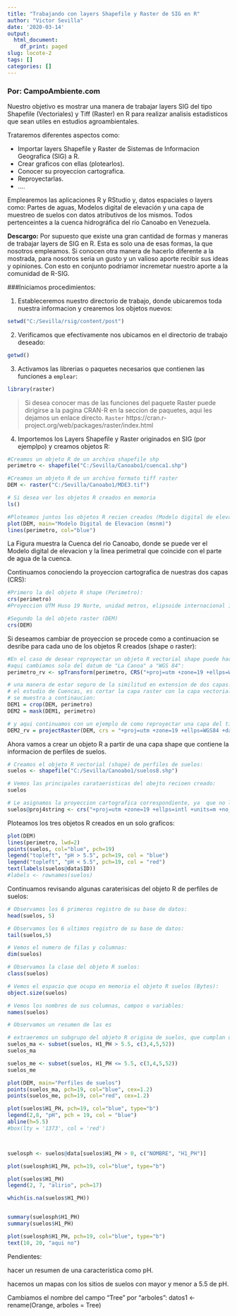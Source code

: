 ```yaml
---
title: "Trabajando con layers Shapefile y Raster de SIG en R"
author: "Victor Sevilla"
date: '2020-03-14'
output:
  html_document:
    df_print: paged
slug: locote-2
tags: []
categories: []
---
```


### Por: CampoAmbiente.com

Nuestro objetivo es mostrar una manera de trabajar layers SIG del tipo Shapefile (Vectoriales) y Tiff (Raster) en R para realizar analisis estadisticos que sean utiles en estudios agroambientales.

Trataremos diferentes aspectos como:

* Importar layers Shapefile y Raster de Sistemas de Informacion Geografica (SIG) a R.
* Crear graficos con ellas (plotearlos).
* Conocer su proyeccion cartografica.
* Reproyectarlas.
* ....

Emplearemos las aplicaciones R y RStudio y, datos espaciales o layers como: Partes de aguas, Modelos digital de elevación y una capa de muestreo de suelos con datos atributivos de los mismos. Todos pertenceintes a la cuenca hidrográfica del río Canoabo en Venezuela.

**Descargo:** Por supuesto que existe una gran cantidad de formas y maneras de trabajar layers de SIG en R. Esta es solo una de esas formas, la que nosotros empleamos. Si conocen otra manera de hacerlo diferente a la mostrada, para nosotros seria un gusto y un valioso aporte recibir sus ideas y opiniones. Con esto en conjunto podriamor incremetar nuestro aporte a la comunidad de R-SIG.

###Iniciamos procedimientos:

1. Estableceremos nuestro directorio de trabajo, donde ubicaremos toda nuestra informacion y crearemos los objetos nuevos:
```r
setwd("C:/Sevilla/rsig/content/post")
```
2. Verificamos que efectivamente nos ubicamos en el directorio de trabajo deseado:
```r
getwd()
```
3. Activamos las librerias o paquetes necesarios que contienen las funciones a `emplear`:
```r
library(raster)
```
> Si desea conocer mas de las funciones del paquete Raster puede
dirigirse a la pagina CRAN-R en la seccion de paquetes, aqui les dejamos un enlace directo. `Raster` https://cran.r-project.org/web/packages/raster/index.html

4. Importemos los Layers Shapefile y Raster originados en SIG (por ejemplpo) y creamos objetos R:
```r
#Creamos un objeto R de un archivo shapefile shp
perimetro <- shapefile("C:/Sevilla/Canoabo1/cuenca1.shp")

#Creamos un objeto R de un archivo formato tiff raster
DEM <- raster("C:/Sevilla/Canoabo1/MDE3.tif")

# Si desea ver los objetos R creados en memoria
ls()

#Ploteamos juntos los objetos R recien creados (Modelo digital de elevacion y el perimetro)
plot(DEM, main="Modelo Digital de Elevacion (msnm)")
lines(perimetro, col="blue")
```
La Figura  muestra la Cuenca del rio Canoabo, donde se puede ver el Modelo digital de elevacion y la linea perimetral que coincide con el parte de agua de la cuenca.

Continuamos conociendo la proyeccion cartografica de nuestras dos capas (CRS):

```r
#Primero la del objeto R shape (Perimetro):
crs(perimetro)
#Proyeccion UTM Huso 19 Norte, unidad metros, elipsoide internacional 1924.

#Segundo la del objeto raster (DEM)
crs(DEM)
```

Si deseamos cambiar de proyeccion se procede como a continuacion se desribe para cada uno de los objetos R creados (shape o raster):

```r
#En el caso de desear reproyectar un objeto R vectorial shape puede hacerlo de la siguiente forma
#aqui cambiamos solo del datum de "La Canoa" a "WGS 84":
perimetro_rv <- spTransform(perimetro, CRS("+proj=utm +zone=19 +ellps=WGS84 +datum=WGS84 +units=m +no_defs "))

# una manera de estar seguro de la similitud en extension de dos capas. especificamente en
# el estudio de Cuencas, es cortar la capa raster con la capa vectorial (perimtetro), como 
# se muestra a continaucion:
DEM1 = crop(DEM, perimetro)
DEM2 = mask(DEM1, perimetro)

# y aqui continuamos con un ejemplo de como reproyectar una capa del tipo raster, en este caso, solo cambiamos del datum "La Canoa" a "WGS 84":
DEM2_rv = projectRaster(DEM, crs = "+proj=utm +zone=19 +ellps=WGS84 +datum=WGS84 +units=m +no_defs", method='bilinear')
```

Ahora vamos a crear un objeto R a partir de una capa shape que contiene la informacion de perfiles de suelos.
```r
# Creamos el objeto R vectorial (shape) de perfiles de suelos:
suelos <- shapefile("C:/Sevilla/Canoabo1/suelos8.shp")

# Vemos las principales carataeristicas del obejto recioen creado:
suelos

# Le asignamos la proyeccion cartografica correspondiente, ya  que no la tenia en la capa original, pero nosotros la conocemos:
suelos@proj4string <- crs("+proj=utm +zone=19 +ellps=intl +units=m +no_defs")
```
Ploteamos los tres objetos R creados en un solo graficos:
```r
plot(DEM)
lines(perimetro, lwd=2)
points(suelos, col="blue", pch=19)
legend("topleft", "pH > 5.5", pch=19, col = "blue")
legend("topleft", "pH < 5.5", pch=19, col = "red")
text(labels(suelos@data$ID))
#labels <- rownames(suelos)

```
Continuamos revisando algunas caraterisicas del objeto R de perfiles de suelos:
```r
# Observamos los 6 primeros registro de su base de datos:
head(suelos, 5)

# Observamos los 6 ultimos registro de su base de datos:
tail(suelos,5)

# Vemos el numero de filas y columnas:
dim(suelos)

# Observamos la clase del objeto R suelos:
class(suelos)

# Vemos el espacio que ocupa en memoria el objeto R suelos (Bytes):
object.size(suelos)

# Vemos los nombres de sus columnas, campos o variables:
names(suelos)

# Observamos un resumen de las es

# extraeremos un subgrupo del objeto R origina de suelos, que cumplan un criterio, el cual es que su pH sea menor y mayor a 5.5 pH.
suelos_ma <- subset(suelos, H1_PH > 5.5, c(3,4,5,52))
suelos_ma

suelos_me <- subset(suelos, H1_PH <= 5.5, c(3,4,5,52))
suelos_me

plot(DEM, main="Perfiles de suelos")
points(suelos_ma, pch=19, col="blue", cex=1.2)
points(suelos_me, pch=19, col="red", cex=1.2)

plot(suelos$H1_PH, pch=19, col="blue", type="b")
legend(2,8, "pH", pch = 19, col = "blue")
abline(h=5.5)
#box(lty = '1373', col = 'red')



suelosph <- suelos@data[suelos$H1_PH > 0, c("NOMBRE", "H1_PH")]

plot(suelosph$H1_PH, pch=19, col="blue", type="b")

plot(suelos$H1_PH)
legend(2, 7, "alirio", pch=17)

which(is.na(suelos$H1_PH))


summary(suelosph$H1_PH)
summary(suelos$H1_PH)
```

```r
plot(suelosph$H1_PH, pch=19, col="blue", type="b")
text(10, 20, "aqui no")
```

Pendientes:

hacer un resumen de una característica como pH.

hacemos un mapas con los sitios de suelos con mayor y menor a 5.5 de pH.

Cambiamos el nombre del campo "Tree" por "arboles":
datos1 <- rename(Orange, arboles = Tree)
